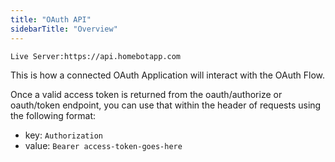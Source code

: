 ```yaml
---
title: "OAuth API"
sidebarTitle: "Overview"
---
```


```code API Base URL         
Live Server:https://api.homebotapp.com
```

This is how a connected OAuth Application will interact with the OAuth Flow.

Once a valid access token is returned from the oauth/authorize or oauth/token endpoint, you can use that within the header of requests using the following format:

- key: `Authorization`
- value: `Bearer access-token-goes-here`